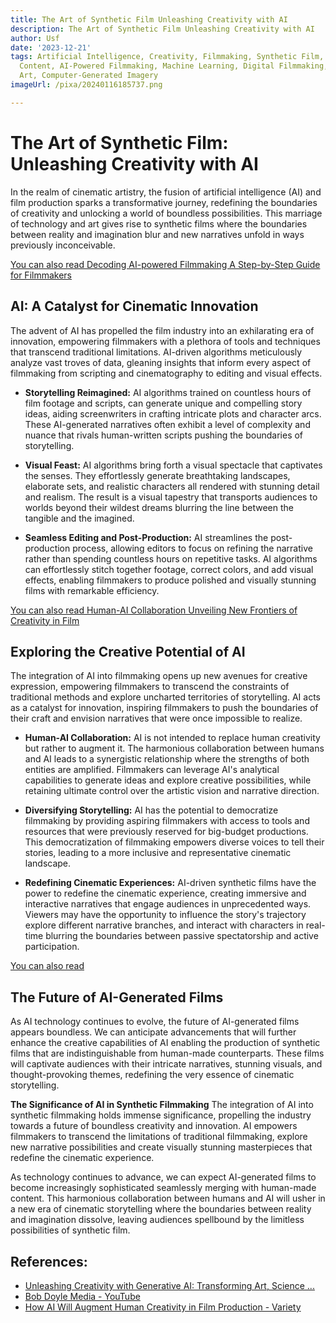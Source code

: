 ```yaml
---
title: The Art of Synthetic Film Unleashing Creativity with AI
description: The Art of Synthetic Film Unleashing Creativity with AI
author: Usf
date: '2023-12-21'
tags: Artificial Intelligence, Creativity, Filmmaking, Synthetic Film, AI-Generated
  Content, AI-Powered Filmmaking, Machine Learning, Digital Filmmaking, Algorithmic
  Art, Computer-Generated Imagery
imageUrl: /pixa/20240116185737.png

---
```

# The Art  of Synthetic Film: Unleashing Creativity with AI

In the realm of cinematic  artistry, the fusion of artificial intelligence (AI) and film production sparks a transformative journey, redefining the boundaries  of creativity and unlocking a world of boundless possibilities. This marriage of  technology  and art gives rise to synthetic films where the boundaries between reality and imagination blur and new narratives unfold in ways previously inconceivable.

[You can also read  Decoding AI-powered Filmmaking A Step-by-Step Guide for Filmmakers](Decoding%20AI-powered%20Filmmaking%20A%20Step-by-Step%20Guide%20for%20Filmmakers)


##  AI: A Catalyst for Cinematic Innovation

The advent of AI has propelled the film industry into an exhilarating era of innovation,  empowering filmmakers with  a plethora of tools and techniques that  transcend traditional limitations. AI-driven algorithms meticulously analyze vast  troves of data, gleaning insights that inform every aspect of filmmaking from scripting and cinematography to editing and visual effects.

* **Storytelling  Reimagined:** AI algorithms trained on countless hours of film footage and scripts, can generate unique and compelling story ideas,  aiding screenwriters in crafting intricate  plots and character  arcs. These AI-generated narratives often exhibit a level of complexity and nuance that rivals human-written scripts pushing the boundaries of storytelling.

* **Visual Feast:** AI algorithms bring forth a visual spectacle that captivates the senses. They effortlessly generate breathtaking landscapes, elaborate sets, and realistic characters all rendered  with  stunning detail and realism. The result is a visual tapestry that transports audiences to worlds  beyond their wildest dreams blurring  the line between the tangible and the imagined.

* **Seamless Editing and Post-Production:** AI streamlines the  post-production process, allowing editors to focus  on  refining the narrative  rather than spending countless hours on repetitive tasks. AI algorithms can effortlessly stitch  together footage, correct colors, and add visual effects, enabling filmmakers to produce  polished and  visually stunning films with remarkable efficiency.

[You can also read Human-AI Collaboration Unveiling New  Frontiers of Creativity in Film](Human-AI%20Collaboration%20Unveiling%20New%20Frontiers%20of%20Creativity%20in%20Film)


## Exploring the Creative Potential of AI

The integration of AI into filmmaking opens up new avenues for  creative expression, empowering filmmakers to transcend the constraints of traditional methods and explore uncharted territories of storytelling. AI acts as a catalyst for innovation,  inspiring filmmakers to push the  boundaries of  their craft  and envision narratives that were once impossible to  realize.

* **Human-AI Collaboration:** AI is  not intended to replace human creativity but rather to augment it. The  harmonious collaboration between  humans and AI leads  to a synergistic relationship where the strengths of both entities are amplified. Filmmakers can leverage AI's analytical  capabilities to generate ideas and explore creative possibilities, while retaining ultimate  control over the artistic  vision and narrative direction.

* **Diversifying Storytelling:** AI has the potential to democratize  filmmaking by providing aspiring filmmakers with access to tools and resources that were previously reserved for big-budget productions. This democratization of filmmaking empowers  diverse voices to tell their stories, leading  to a more inclusive and representative cinematic landscape.

* **Redefining Cinematic Experiences:** AI-driven synthetic films have the power  to redefine  the cinematic experience,  creating  immersive and interactive narratives that engage audiences in unprecedented ways. Viewers  may have the opportunity to  influence the story's trajectory explore different narrative branches, and interact with characters in real-time blurring the boundaries between passive spectatorship and active participation.

[You can also read ]()


## The Future of AI-Generated  Films

As AI  technology continues  to  evolve, the future of AI-generated films appears boundless. We can anticipate advancements  that will further enhance the creative capabilities of AI enabling the production of synthetic films that are indistinguishable from human-made counterparts. These films will captivate audiences with their intricate narratives, stunning visuals,  and  thought-provoking themes,  redefining the very essence of cinematic storytelling.

**The  Significance of AI in Synthetic Filmmaking**
The integration of AI into synthetic filmmaking holds immense significance,  propelling the industry  towards a future of boundless creativity and innovation. AI empowers filmmakers to transcend the  limitations of  traditional filmmaking, explore new  narrative possibilities and create visually  stunning masterpieces that redefine the cinematic experience.

As technology continues to advance, we can expect AI-generated films to become increasingly sophisticated seamlessly merging with human-made content. This harmonious collaboration between humans  and AI  will  usher in a new era of cinematic storytelling  where the boundaries between reality and imagination dissolve, leaving audiences spellbound by the limitless possibilities of synthetic film.

## References:
- [Unleashing Creativity with Generative AI: Transforming Art, Science ...](https://www.linkedin.com/pulse/unleashing-creativity-generative-ai-transforming-art-science-ghosh-nsezf)
- [Bob Doyle Media - YouTube](https://www.youtube.com/channel/UC90XwXfeBMeNfeO7KmUNpYg)
- [How AI Will Augment Human Creativity in Film Production - Variety](https://variety.com/vip/how-artificial-intelligence-will-augment-human-creatives-in-film-and-video-production-1235672659/)
